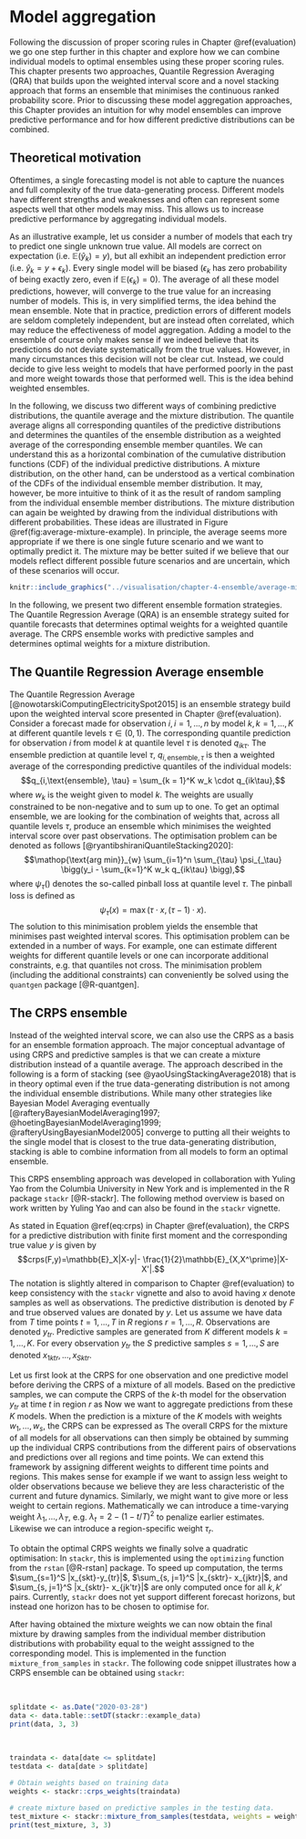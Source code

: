# Model aggregation {#model-aggregation}

Following the discussion of proper scoring rules in Chapter \@ref(evaluation) we go one step further in this chapter and explore how we can combine individual models to optimal ensembles using these proper scoring rules. This chapter presents two approaches, Quantile Regression Averaging (QRA) that builds upon the weighted interval score and a novel stacking approach that forms an ensemble that minimises the continuous ranked probability score. Prior to discussing these model aggregation approaches, this Chapter provides an intuition for why model ensembles can improve predictive performance and for how different predictive distributions can be combined. 

## Theoretical motivation

Oftentimes, a single forecasting model is not able to capture the nuances and full complexity of the true data-generating process. Different models have different strengths and weaknesses and often can represent some aspects well that other models may miss. This allows us to increase predictive performance by aggregating individual models. 

As an illustrative example, let us consider a number of models that each try to predict one single unknown true value. All models are correct on expectation (i.e. $\mathbb{E}(\hat{y}_k) = y$), but all exhibit an independent prediction error (i.e. $\hat{y}_k = y + \epsilon_k$). Every single model will be biased ($\epsilon_k$ has zero probability of being exactly zero, even if $\mathbb{E}(\epsilon_k) = 0$). The average of all these model predictions, however, will converge to the true value for an increasing number of models. This is, in very simplified terms, the idea behind the mean ensemble. Note that in practice, prediction errors of different models are seldom completely independent, but are instead often correlated, which may reduce the effectiveness of model aggregation. Adding a model to the ensemble of course only makes sense if we indeed believe that its predictions do not deviate systematically from the true values. However, in many circumstances this decision will not be clear cut. Instead, we could decide to give less weight to models that have performed poorly in the past and more weight towards those that performed well. This is the idea behind weighted ensembles. 

In the following, we discuss two different ways of combining predictive distributions, the quantile average and the mixture distribution. The quantile average aligns all corresponding quantiles of the predictive distributions and determines the quantiles of the ensemble distribution as a weighted average of the corresponding ensemble member quantiles. We can understand this as a horizontal combination of the cumulative distribution functions (CDF) of the individual predictive distributions. A mixture distribution, on the other hand, can be understood as a vertical combination of the CDFs of the individual ensemble member distribution. It may, however, be more intuitive to think of it as the result of random sampling from the individual ensemble member distributions. The mixture distribution can again be weighted by drawing from the individual distributions with different probabilities. These ideas are illustrated in Figure \@ref(fig:average-mixture-example). In principle, the average seems more appropriate if we there is one single future scenario and we want to optimally predict it. The mixture may be better suited if we believe that our models reflect different possible future scenarios and are uncertain, which of these scenarios will occur.
``` r

knitr::include_graphics("../visualisation/chapter-4-ensemble/average-mixture-example.png")

```

In the following, we present two different ensemble formation strategies. The Quantile Regression Average (QRA) is an ensemble strategy suited for quantile forecasts that determines optimal weights for a weighted quantile average. The CRPS ensemble works with predictive samples and determines optimal weights for a mixture distribution. 

## The Quantile Regression Average ensemble

The Quantile Regression Average [@nowotarskiComputingElectricitySpot2015] is an ensemble strategy build upon the weighted interval score presented in Chapter \@ref(evaluation). 
Consider a forecast made for observation $i, i = 1, \dots, n$ by model $k, k = 1, \dots, K$ at different quantile levels $\tau \in (0,1)$. The corresponding quantile prediction for observation $i$ from model $k$ at quantile level $\tau$ is denoted $q_{ik\tau}$. The ensemble prediction at quantile level $\tau$, $q_{i, \text{ensemble},\tau}$ is then a weighted average of the corresponding predictive quantiles of the individual models: 
$$q_{i,\text{ensemble}, \tau} = \sum_{k = 1}^K w_k \cdot q_{ik\tau},$$
where $w_k$ is the weight given to model $k$. The weights are usually constrained to be non-negative and to sum up to one. To get an optimal ensemble, we are looking for the combination of weights that, across all quantile levels $\tau$, produce an ensemble which minimises the weighted interval score over past observations. The optimisation problem can be denoted as follows [@ryantibshiraniQuantileStacking2020]: 
$$\mathop{\text{arg min}}_{w} \sum_{i=1}^n \sum_{\tau} \psi_{_\tau} \bigg(y_i - \sum_{k=1}^K w_k q_{ik\tau} \bigg),$$
where $\psi_{\tau}()$ denotes the so-called pinball loss at quantile level $\tau$. The pinball loss is defined as 
$$\psi_{\tau}(x) = \max(\tau \cdot x, (\tau-1)\cdot x).$$ 
The solution to this minimisation problem yields the ensemble that minimises past weighted interval scores. This optimisation problem can be extended in a number of ways. For example, one can estimate different weights for different quantile levels or one can incorporate additional constraints, e.g. that quantiles not cross. The minimisation problem (including the additional constraints) can conveniently be solved using the `quantgen` package [@R-quantgen]. 


## The CRPS ensemble

Instead of the weighted interval score, we can also use the CRPS as a basis for an ensemble formation approach. The major conceptual advantage of using CRPS and predictive samples is that we can create a mixture distribution instead of a quantile average. The approach described in the following is a form of stacking (see @yaoUsingStackingAverage2018) that is in theory optimal even if the true data-generating distribution is not among the individual ensemble distributions. While many other strategies like Bayesian Model Averaging eventually [@rafteryBayesianModelAveraging1997; @hoetingBayesianModelAveraging1999; @rafteryUsingBayesianModel2005] converge to putting all their weights to the single model that is closest to the true data-generating distribution, stacking is able to combine information from all models to form an optimal ensemble. 

This CRPS ensembling approach was developed in collaboration with Yuling Yao from the Columbia University in New York and is implemented in the R package `stackr` [@R-stackr]. The following method overview is based on work written by Yuling Yao and can also be found in the `stackr` vignette. 

As stated in Equation \@ref(eq:crps) in Chapter \@ref(evaluation), the CRPS for a predictive distribution with finite first moment and the corresponding true value $y$ is given by 
$$crps(F,y)=\mathbb{E}_X|X-y|- \frac{1}{2}\mathbb{E}_{X,X^\prime}|X-X'|.$$
The notation is slightly altered in comparison to Chapter \@ref(evaluation) to keep consistency with the `stackr` vignette and also to avoid having $x$ denote samples as well as observations. The predictive distribution is denoted by $F$ and true observed values are donated by $y$. Let us assume we have data from $T$ time points $t = 1, \dots, T$ in $R$ regions $r = 1, \dots, R$. Observations are denoted $y_{tr}$. Predictive samples are generated from $K$ different models $k = 1, \dots, K$. For every observation $y_{tr}$ the $S$ predictive samples $s = 1, \dots, S$ are denoted $x_{1ktr}, \dots, x_{Sktr}$. 

Let us first look at the CRPS for one observation and one predictive model before deriving the CRPS of a mixture of all models. Based on the predictive samples, we can compute the CRPS of the $k$-th model for the observation $y_{tr}$ at time $t$ in region $r$ as
\begin{align*}
 \widehat {\text{crps}}_{ktr} &= \widehat {\text{crps}}(x_{1ktr}, \dots, x_{Sktr},y_{tr}) \\
 &= \frac{1}{S} \sum_{s=1}^S  |x_{sktr}-y_{tr}| - \frac{1}{2S^2} \sum_{s, j=1}^S |x_{sktr}- x_{jktr}|.
\end{align*}
Now we want to aggregate predictions from these $K$ models. When the prediction is a mixture of the $K$
models with weights $w_1, \dots, w_s$, the CRPS can be expressed as
\begin{align*}
 \widehat {\text{crps}}_{\text{ensemble}, tr} (w_1, \dots, w_K) 
 =& \frac{1}{S} \sum_{k=1}^K w_k  \sum_{s=1}^S |x_{skt}-y_t| \\
 &- \frac{1}{2S^2}  (\sum_{k=1}^K   \sum_{k, k'=1 }^K w_k w_{k'}   \sum_{s, j=1}^S |x_{skt}- x_{jk't}| ).
\end{align*}
The overall CRPS for the mixture of all models for all observations can then simply be obtained by summing up the individual CRPS contributions from the different pairs of observations and predictions over all regions and time points. We can extend this framework by assigning different weights to different time points and regions. This makes sense for example if we want to assign less weight to older observations because we believe they are less characteristic of the current and future dynamics. Similarly, we might want to give more or less weight to certain regions. Mathematically we can introduce a time-varying weight $\lambda_1, \dots, \lambda_T$, e.g. $\lambda_t = 2-(1-t/T)^2$ to penalize earlier estimates. Likewise  we can introduce a region-specific weight $\tau_r$. 

To obtain the optimal CRPS weights we finally solve a quadratic optimisation:
\begin{align*}
 &\min_{w_1, \dots, w_K} \sum_{t=1}^T  \sum_{r=1}^R\lambda_t\tau_r  \widehat {crps}_{\text{ensemble}, tr} (w), \\
  &s.t. ~{0\leq w_1, \dots, w_K \leq 1, \sum_{k=1}^K w_k=1}. 
\end{align*}
In `stackr`, this is implemented using the `optimizing` function from the `rstan` [@R-rstan] package. To speed up computation, the terms $\sum_{s=1}^S |x_{skt}-y_{tr}|$, $\sum_{s, j=1}^S |x_{sktr}- x_{jktr}|$, and $\sum_{s, j=1}^S |x_{sktr}- x_{jk'tr}|$ are only computed once for all $k, k'$ pairs. Currently, `stackr` does not yet support different forecast horizons, but instead one horizon has to be chosen to optimise for. 

After having obtained the mixture weights we can now obtain the final mixture by drawing samples from the individual member distribution distributions with probability equal to the weight asssigned to the corresponding model. This is implemented in the function `mixture_from_samples` in `stackr`. The following code snippet illustrates how a CRPS ensemble can be obtained using `stackr`: 

$~$

``` r
splitdate <- as.Date("2020-03-28")
data <- data.table::setDT(stackr::example_data)
print(data, 3, 3)
```

$~$

``` r
traindata <- data[date <= splitdate]
testdata <- data[date > splitdate]

# Obtain weights based on training data
weights <- stackr::crps_weights(traindata)

# create mixture based on predictive samples in the testing data. 
test_mixture <- stackr::mixture_from_samples(testdata, weights = weights)
print(test_mixture, 3, 3)
```
